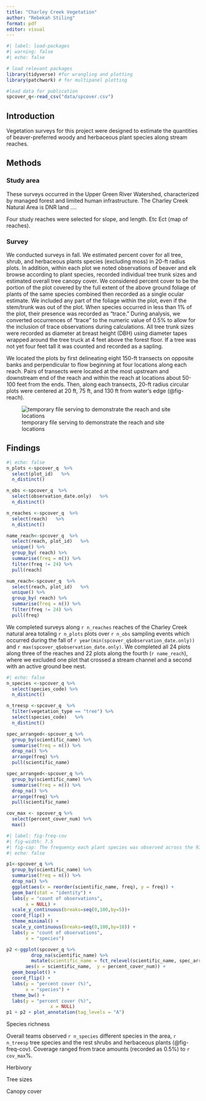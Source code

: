 ```yaml
---
title: "Charley Creek Vegetation"
author: "Rebekah Stiling"
format: pdf
editor: visual
---
```


```r
#| label: load-packages
#| warning: false
#| echo: false

# load relevant packages
library(tidyverse) #for wrangling and plotting
library(patchwork) # for multipanel plotting

#load data for publication
spcover_q<-read_csv("data/spcover.csv")


```

## Introduction

Vegetation surveys for this project were designed to estimate the quantities of beaver-preferred woody and herbaceous plant species along stream reaches.

## Methods

### Study area

These surveys occurred in the Upper Green River Watershed, characterized by managed forest and limited human infrastructure. The Charley Creek Natural Area is DNR land ....

Four study reaches were selected for slope, and length. Etc Ect (map of reaches).

### Survey

We conducted surveys in fall. We estimated percent cover for all tree, shrub, and herbaceous plants species (excluding moss) in 20-ft radius plots. In addition, within each plot we noted observations of beaver and elk browse according to plant species, recorded individual tree trunk sizes and estimated overall tree canopy cover. We considered percent cover to be the portion of the plot covered by the full extent of the above ground foliage of plants of the same species combined then recorded as a single ocular estimate. We included any part of the foliage within the plot, even if the stem/trunk was out of the plot. When species occurred in less than 1% of the plot, their presence was recorded as "trace." During analysis, we converted occurrences of "trace" to the numeric value of 0.5% to allow for the inclusion of trace observations during calculations. All tree trunk sizes were recorded as diameter at breast height (DBH) using diameter tapes wrapped around the tree truck at 4 feet above the forest floor. If a tree was not yet four feet tall it was counted and recorded as a sapling.

We located the plots by first delineating eight 150-ft transects on opposite banks and perpendicular to flow beginning at four locations along each reach. Pairs of transects were located at the most upstream and downstream end of the reach and within the reach at locations about 50-100 feet from the ends. Then, along each transects, 20-ft radius circular plots were centered at 20 ft, 75 ft, and 130 ft from water's edge (@fig-reach).

![temporary file serving to demonstrate the reach and site locations](images/plot_locations_placeholder.png){#fig-reach}

## Findings

```r
#| echo: false
n_plots <-spcover_q  %>%  
  select(plot_id)   %>% 
  n_distinct() 

n_obs <-spcover_q  %>%  
  select(observation_date.only)   %>% 
  n_distinct() 

n_reaches <-spcover_q  %>%  
  select(reach)   %>% 
  n_distinct() 

name_reach<-spcover_q  %>%  
  select(reach, plot_id)   %>% 
  unique() %>% 
  group_by( reach) %>% 
  summarise(freq = n()) %>% 
  filter(freq != 24) %>% 
  pull(reach)

num_reach<-spcover_q  %>%  
  select(reach, plot_id)   %>% 
  unique() %>% 
  group_by( reach) %>% 
  summarise(freq = n()) %>% 
  filter(freq != 24) %>% 
  pull(freq)
```

We completed surveys along `r n_reaches` reaches of the Charley Creek natural area totaling `r n_plots` plots over `r n_obs` sampling events which occurred during the fall of `r year(min(spcover_q$observation_date.only))` and `r max(spcover_q$observation_date.only)`. We completed all 24 plots along three of the reaches and 22 plots along the fourth (`r name_reach`), where we excluded one plot that crossed a stream channel and a second with an active ground bee nest.

```r
#| echo: false
n_species <-spcover_q %>%  
  select(species_code) %>% 
  n_distinct() 

n_treesp <-spcover_q  %>%  
  filter(vegetation_type == "tree") %>% 
  select(species_code)   %>% 
  n_distinct() 

spec_arranged<-spcover_q %>% 
  group_by(scientific_name) %>%
  summarise(freq = n()) %>% 
  drop_na() %>%
  arrange(freq) %>% 
  pull(scientific_name)

spec_arranged<-spcover_q %>% 
  group_by(scientific_name) %>%
  summarise(freq = n()) %>% 
  drop_na() %>%
  arrange(freq) %>% 
  pull(scientific_name)

cov_max <- spcover_q %>% 
  select(percent_cover_num) %>% 
  max()

```

```r
#| label: fig-freq-cov
#| fig-width: 7.5
#| fig-cap: The frequency each plant species was observed across the 93 surveyed plots (A), alongside the median, first and third quantile of each observation (B). 
#| echo: false

p1<-spcover_q %>% 
  group_by(scientific_name) %>%
  summarise(freq = n()) %>% 
  drop_na() %>% 
  ggplot(aes(x = reorder(scientific_name, freq), y = freq)) +
  geom_bar(stat = "identity") + 
  labs(y = "count of observations",
       x = NULL) + 
  scale_y_continuous(breaks=seq(0,100,by=5))+
  coord_flip() + 
  theme_minimal() + 
  scale_y_continuous(breaks=seq(0,100,by=10)) + 
  labs(y = "count of observations",
       x = "species")

p2 <-ggplot(spcover_q %>% 
         drop_na(scientific_name) %>% 
         mutate(scientific_name = fct_relevel(scientific_name, spec_arranged)),
       aes(x = scientific_name,  y = percent_cover_num)) + 
  geom_boxplot() +
  coord_flip() +
  labs(y = "percent cover (%)",
       x = "species") +
  theme_bw() +
  labs(y = "percent cover (%)",
                x = NULL)
p1 + p2 + plot_annotation(tag_levels = "A")
```

Species richness

Overall teams observed `r n_species` different species in the area, `r n_treesp` tree species and the rest shrubs and herbaceous plants (@fig-freq-cov). Coverage ranged from trace amounts (recorded as 0.5%) to `r cov_max`%.

Herbivory

Tree sizes

Canopy cover
